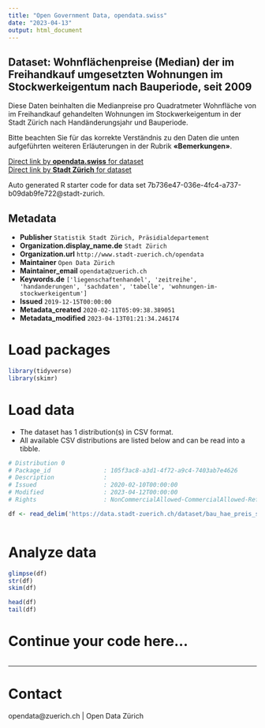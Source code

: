 ```yaml
---
title: "Open Government Data, opendata.swiss"
date: "2023-04-13"
output: html_document
---
```


## Dataset: Wohnflächenpreise (Median) der im Freihandkauf umgesetzten Wohnungen im Stockwerkeigentum nach Bauperiode, seit 2009


Diese Daten beinhalten die Medianpreise pro Quadratmeter Wohnfläche von im Freihandkauf gehandelten Wohnungen im Stockwerkeigentum in der Stadt Zürich nach Handänderungsjahr und Bauperiode.

Bitte beachten Sie für das korrekte Verständnis zu den Daten die unten aufgeführten weiteren Erläuterungen in der Rubrik **«Bemerkungen»**.



[Direct link by **opendata.swiss** for dataset](https://opendata.swiss/de/dataset/wohnflachenpreise-median-der-im-freihandkauf-umgesetzten-wohnungen-im-stockwerkeigentum-na-2009)<br>
[Direct link by **Stadt Zürich** for dataset](https://data.stadt-zuerich.ch/dataset/bau_hae_preis_stwe_whg_bauperiode_seit2009_od5153)

Auto generated R starter code for data set 7b736e47-036e-4fc4-a737-b09dab9fe722@stadt-zurich.

## Metadata

- **Publisher** `Statistik Stadt Zürich, Präsidialdepartement`
- **Organization.display_name.de** `Stadt Zürich`
- **Organization.url** `http://www.stadt-zuerich.ch/opendata`
- **Maintainer** `Open Data Zürich`
- **Maintainer_email** `opendata@zuerich.ch`
- **Keywords.de** `['liegenschaftenhandel', 'zeitreihe', 'handanderungen', 'sachdaten', 'tabelle', 'wohnungen-im-stockwerkeigentum']`
- **Issued** `2019-12-15T00:00:00`
- **Metadata_created** `2020-02-11T05:09:38.389051`
- **Metadata_modified** `2023-04-13T01:21:34.246174`


# Load packages

```r

library(tidyverse)
library(skimr)

```

# Load data

-   The dataset has 1 distribution(s) in CSV format.
-   All available CSV distributions are listed below and can be read into a tibble.

```r

# Distribution 0
# Package_id               : 105f3ac8-a3d1-4f72-a9c4-7403ab7e4626
# Description              : 
# Issued                   : 2020-02-10T00:00:00
# Modified                 : 2023-04-12T00:00:00
# Rights                   : NonCommercialAllowed-CommercialAllowed-ReferenceNotRequired

df <- read_delim('https://data.stadt-zuerich.ch/dataset/bau_hae_preis_stwe_whg_bauperiode_seit2009_od5153/download/BAU515OD5153.csv')



```

# Analyze data

```r

glimpse(df)
str(df)
skim(df)

head(df)
tail(df)

```

# Continue your code here...

```r

```

------------------------------------------------------------------------

# Contact

opendata@zuerich.ch | Open Data Zürich

